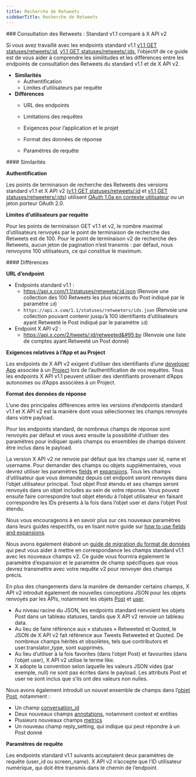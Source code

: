 ```yaml
---
title: Recherche de Retweets
sidebarTitle: Recherche de Retweets
---
```


<div id="retweets-lookup-standard-v11-compared-to-x-api-v2">
  ### Consultation des Retweets : Standard v1.1 comparé à X API v2
</div>

Si vous avez travaillé avec les endpoints standard v1.1 [v1.1 GET statuses/retweets/:id](https://developer.x.com/en/docs/twitter-api/v1/tweets/post-and-engage/api-reference/get-statuses-retweets-id), [v1.1 GET statuses/retweets/:ids](https://developer.x.com/en/docs/twitter-api/v1/tweets/post-and-engage/api-reference/get-statuses-retweeters-ids), l’objectif de ce guide est de vous aider à comprendre les similitudes et les différences entre les endpoints de consultation des Retweets du standard v1.1 et de X API v2.

* **Similarités**
  * Authentification
  * Limites d’utilisateurs par requête
* **Différences**
  * URL des endpoints

  * Limitations des requêtes

  * Exigences pour l’application et le projet

  * Format des données de réponse

  * Paramètres de requête

<div id="similarities">
  #### Similarités
</div>

**Authentification**

Les points de terminaison de recherche des Retweets des versions standard v1.1 et X API v2 ([v1.1 GET statuses/retweets/:id](https://developer.x.com/en/docs/twitter-api/v1/tweets/post-and-engage/api-reference/get-statuses-retweets-id) et [v1.1 GET statuses/retweeters/:ids](https://developer.x.com/en/docs/twitter-api/v1/tweets/post-and-engage/api-reference/get-statuses-retweeters-ids)) utilisent [OAuth 1.0a en contexte utilisateur](https://developer.x.com/content/developer-twitter/resources/fundamentals/authentication) ou un jeton porteur OAuth 2.0.

**Limites d’utilisateurs par requête**

Pour les points de terminaison GET v1.1 et v2, le nombre maximal d’utilisateurs renvoyés par le point de terminaison de recherche des Retweets est de 100. Pour le point de terminaison v2 de recherche des Retweets, aucun jeton de pagination n’est transmis : par défaut, nous renvoyons 100 utilisateurs, ce qui constitue le maximum.

<div id="differences">
  #### Différences
</div>

**URL d’endpoint**

* Endpoints standard v1.1 :
  * https://api.x.com/1.1/statuses/retweets/:id.json
    (Renvoie une collection des 100 Retweets les plus récents du Post indiqué par le paramètre `id`)
  * `https://api.x.com/1.1/statuses/retweeters/ids.json`
    (Renvoie une collection pouvant contenir jusqu’à 100 identifiants d’utilisateurs ayant Retweeté le Post indiqué par le paramètre `id`)
* Endpoint X API v2 :
  * https://api.x.com/2/tweets/:id/retweeted&#95;by
    (Renvoie une liste de comptes ayant Retweeté un Post donné)

**Exigences relatives à l’App et au Project**

Les endpoints de X API v2 exigent d’utiliser des identifiants d’une [developer App](/fr/resources/fundamentals/developer-apps) associée à un [Project](/fr/resources/fundamentals/developer-apps) lors de l’authentification de vos requêtes. Tous les endpoints X API v1.1 peuvent utiliser des identifiants provenant d’Apps autonomes ou d’Apps associées à un Project.

**Format des données de réponse**

L’une des principales différences entre les versions d’endpoints standard v1.1 et X API v2 est la manière dont vous sélectionnez les champs renvoyés dans votre payload.

Pour les endpoints standard, de nombreux champs de réponse sont renvoyés par défaut et vous avez ensuite la possibilité d’utiliser des paramètres pour indiquer quels champs ou ensembles de champs doivent être inclus dans le payload.

La version X API v2 ne renvoie par défaut que les champs user id, name et username. Pour demander des champs ou objets supplémentaires, vous devrez utiliser les paramètres [fields](/fr/x-api/fundamentals/fields) et [expansions](/fr/x-api/fundamentals/expansions). Tous les champs d’utilisateur que vous demandez depuis cet endpoint seront renvoyés dans l’objet utilisateur principal. Tout objet Post étendu et ses champs seront renvoyés dans un objet includes au sein de votre réponse. Vous pouvez ensuite faire correspondre tout objet étendu à l’objet utilisateur en faisant correspondre les IDs présents à la fois dans l’objet user et dans l’objet Post étendu. 

Nous vous encourageons à en savoir plus sur ces nouveaux paramètres dans leurs guides respectifs, ou en lisant notre guide sur [how to use fields and expansions](/fr/x-api/fundamentals/data-dictionary#how-to-use-fields-and-expansions). 

Nous avons également élaboré un [guide de migration du format de données](/fr/x-api/migrate/data-format-migration#migrating-from-standard-v1-1s-data-format-to-v2) qui peut vous aider à mettre en correspondance les champs standard v1.1 avec les nouveaux champs v2. Ce guide vous fournira également le paramètre d’expansion et le paramètre de champ spécifiques que vous devrez transmettre avec votre requête v2 pour renvoyer des champs précis. 
 

En plus des changements dans la manière de demander certains champs, X API v2 introduit également de nouvelles conceptions JSON pour les objets renvoyés par les APIs, notamment les objets [Post](/fr/x-api/fundamentals/data-dictionary#tweet) et [user](/fr/x-api/fundamentals/data-dictionary#user).

* Au niveau racine du JSON, les endpoints standard renvoient les objets Post dans un tableau statuses, tandis que X API v2 renvoie un tableau data. 
* Au lieu de faire référence aux « statuses » Retweeted et Quoted, le JSON de X API v2 fait référence aux Tweets Retweeted et Quoted. De nombreux champs hérités et obsolètes, tels que contributors et user.translator&#95;type, sont supprimés. 
* Au lieu d’utiliser à la fois favorites (dans l’objet Post) et favourites (dans l’objet user), X API v2 utilise le terme like. 
* X adopte la convention selon laquelle les valeurs JSON vides (par exemple, null) ne sont pas écrites dans le payload. Les attributs Post et user ne sont inclus que s’ils ont des valeurs non nulles. 
   

Nous avons également introduit un nouvel ensemble de champs dans l’[objet Post](/fr/x-api/fundamentals/data-dictionary#tweet), notamment :

* Un champ [conversation&#95;id](/fr/x-api/fundamentals/conversation-id)
* Deux nouveaux champs [annotations](/fr/x-api/fundamentals/post-annotations), notamment context et entities
* Plusieurs nouveaux champs [metrics](/fr/x-api/fundamentals/metrics) 
* Un nouveau champ reply&#95;setting, qui indique qui peut répondre à un Post donné

**Paramètres de requête**

Les endpoints standard v1.1 suivants acceptaient deux paramètres de requête (user&#95;id ou screen&#95;name). X API v2 n’accepte que l’ID utilisateur numérique, qui doit être transmis dans le chemin de l’endpoint.